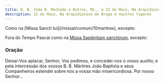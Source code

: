 ```yaml
---
title: B. B. João B. Machado e Outros, Ms., a 22 de Maio, Na Arquidiocese de Braga e noutros lugares
description: 22 de Maio, Na Arquidiocese de Braga e noutros lugares
---
```


<aside>
Como na [Missa Sancti tui](/missal/comum/10martires), excepto:

Fora do Tempo Pascal como na [Missa Sapiéntiam sanctórum](/missal/comum/7muitosmartires2), excepto:

</aside>

### Oração

Deixai-Vos aplacar, Senhor, Vos pedimos, e concedei-nos o vosso auxílio; e
pela intercessão dos vossos B. B. Mártires João Baptista e seus
Companheiros estendei sobre nós a vossa mão misericordiosa. Por nosso
Senhor...
